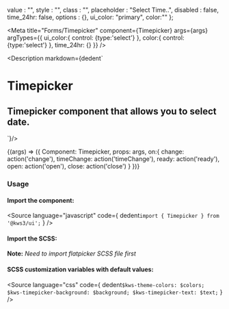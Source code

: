 
  value : "",
  style : "",
  class : "",
  placeholder : "Select Time..",
  disabled : false,
  time_24hr: false,
  options : {},
  ui_color: "primary",
  color:""
};

<Meta
  title="Forms/Timepicker"
  component={Timepicker}
  args={args}
  argTypes={{
    ui_color:{
      control: {type:'select'}
    },
    color:{
      control: {type:'select'}
    },
    time_24hr: {}
  }}
/>

<Description markdown={dedent`
# Timepicker
## Timepicker component that allows you to select date.
`}/>

<Canvas>
  <Story
  name="Timepicker"
  args={args}
  >
  {(args) => ({
    Component: Timepicker,
    props: args,
    on:{
      change: action('change'),
      timeChange: action('timeChange'),
      ready: action('ready'),
      open: action('open'),
      close: action('close')
    }
  })}
  </Story>
</Canvas>

<ArgsTable story="Timepicker" />

### Usage
#### Import the component:
<Source
  language="javascript"
  code={
    dedent`import { Timepicker } from '@kws3/ui';`
  }
/>

#### Import the SCSS:
<div class="notification is-warning"><strong>Note:</strong> <em>Need to import flatpicker SCSS file first</em></div>
<Source
  language="javascript"
  code={
    dedent`
    @import 'path/to/node_modules/flatpickr/dist/flatpickr';
    @import 'path/to/node_modules/@kws3/ui/styles/Timepicker.scss';`
  }
/>

#### SCSS customization variables with default values:
<Source
  language="css"
  code={
    dedent`
      $kws-theme-colors: $colors;
      $kws-timepicker-background: $background;
      $kws-timepicker-text: $text;
    `
  }
/>
